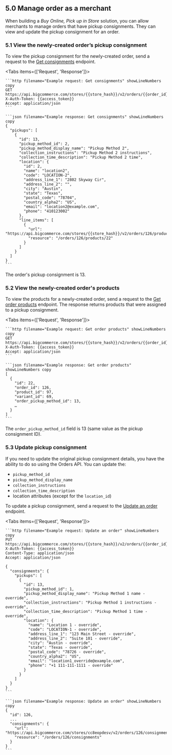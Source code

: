 

## 5.0 Manage order as a merchant

When building a _Buy Online, Pick up in Store_ solution, you can allow merchants to manage orders that have pickup consignments. They can view and update the pickup consignment for an order.

### 5.1 View the newly-created order’s pickup consignment

To view the pickup consignment for the newly-created order, send a request to the [Get consignments](/docs/rest-management/orders/order-consignments#get-consignments) endpoint.

<Tabs items={['Request', 'Response']}>
  <Tab>

    ```http filename="Example request: Get consignments" showLineNumbers copy
    GET https://api.bigcommerce.com/stores/{{store_hash}}/v2/orders/{{order_id}}/consignments
    X-Auth-Token: {{access_token}}
    Accept: application/json
    ```

  </Tab>
  <Tab>

    ```json filename="Example response: Get consignments" showLineNumbers copy
    {
      "pickups": [
        {
          "id": 13,
          "pickup_method_id": 2,
          "pickup_method_display_name": "Pickup Method 2",
          "collection_instructions": "Pickup Method 2 instructions",
          "collection_time_description": "Pickup Method 2 time",
          "location": {
            "id": 2,
            "name": "location2",
            "code": "LOCATION-2",
            "address_line_1": "2802 Skyway Cir",
            "address_line_2": "",
            "city": "Austin",
            "state": "Texas",
            "postal_code": "78704",
            "country_alpha2": "US",
            "email": "location2@example.com",
            "phone": "410123002"
          },
          "line_items": [
            {
              "url": "https://api.bigcommerce.com/stores/{{store_hash}}/v2/orders/126/products/22",
              "resource": "/orders/126/products/22"
            }
          ]
        }
      ]
    }
    ```

  </Tab>
</Tabs>

The order's pickup consignment is 13.

### 5.2 View the newly-created order's products  

To view the products for a newly-created order, send a request to the [Get order products](/docs/rest-management/orders/order-products#list-order-products) endpoint. The response returns products that were assigned to a pickup consignment.

<Tabs items={['Request', 'Response']}>
  <Tab>

    ```http filename="Example request: Get order products" showLineNumbers copy
    GET https://api.bigcommerce.com/stores/{{store_hash}}/v2/orders/{{order_id}}/products
    X-Auth-Token: {{access_token}}
    Accept: application/json
    ```

  </Tab>
  <Tab>

    ```json filename="Example response: Get order products" showLineNumbers copy
    [
      {
        "id": 22,
        "order_id": 126,
        "product_id": 97,
        "variant_id": 69,
        "order_pickup_method_id": 13,
        …
      }
    ]
    ```

  </Tab>
</Tabs>

The `order_pickup_method_id` field is 13 (same value as the pickup consignment ID).

### 5.3 Update pickup consignment

If you need to update the original pickup consignment details, you have the ability to do so using the Orders API. You can update the:
* `pickup_method_id`
* `pickup_method_display_name`
* `collection_instructions`
* `collection_time_description`
* location attributes (except for the `location_id`)

To update a pickup consignment, send a request to the [Update an order](/docs/rest-management/orders#updates-an-order) endpoint.

<Tabs items={['Request', 'Response']}>
  <Tab>

    ```http filename="Example request: Update an order" showLineNumbers copy
    PUT https://api.bigcommerce.com/stores/{{store_hash}}/v2/orders/{{order_id}}
    X-Auth-Token: {{access_token}}
    Content-Type: application/json
    Accept: application/json

    {
      "consignments": {
        "pickups": [
          {
            "id": 13,
            "pickup_method_id": 1,
            "pickup_method_display_name": "Pickup Method 1 name - override",
            "collection_instructions": "Pickup Method 1 instructions - override",
            "collection_time_description": "Pickup Method 1 time - override",
            "location": {
              "name": "Location 1 - override",
              "code": "LOCATION-1 - override",
              "address_line_1": "123 Main Street - override",
              "address_line_2": "Suite 101 - override",
              "city": "Austin - override",
              "state": "Texas - override",
              "postal_code": "78726 - override",
              "country_alpha2": "US",
              "email": "location1_override@example.com",
              "phone": "+1 111-111-1111 - override"
            }
          }
        ]
      }
    }
    ```

  </Tab>
  <Tab>

    ```json filename="Example response: Update an order" showLineNumbers copy
    {
      "id": 126,
      ...
      "consignments": {
        "url": "https://api.bigcommerce.com/stores/cc8eopdesv/v2/orders/126/consignments",
        "resource": "/orders/126/consignments"
      }
    }
    ```

  </Tab>
</Tabs>

